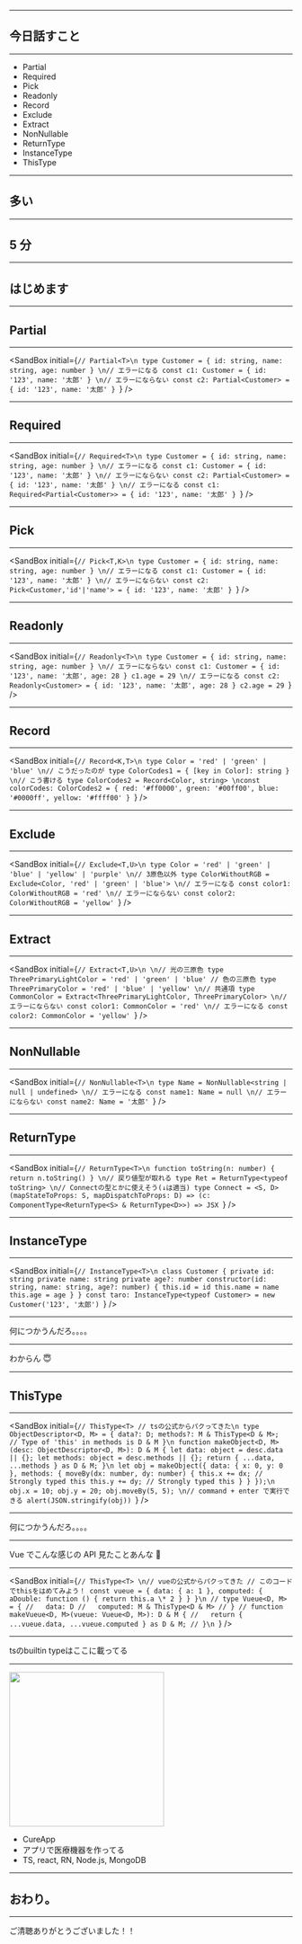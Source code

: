 

<Top
  title={packageJson.slideTitle}
  eventName="WeJS #31"
  urlPath={packageJson.slideKey}
  image={ogImage}
  hashtag="WeJS"
/>

---

## 今日話すこと

---

- Partial
- Required
- Pick
- Readonly
- Record
- Exclude
- Extract
- NonNullable
- ReturnType
- InstanceType
- ThisType

---

## 多い

---

## 5 分

---

## はじめます

---

## Partial

---

<SandBox
  initial={`// Partial<T>\n
type Customer = { id: string, name: string, age: number }
\n// エラーになる
const c1: Customer = { id: '123', name: '太郎' }
\n// エラーにならない
const c2: Partial<Customer> = { id: '123', name: '太郎' }
`}
/>

---

## Required

---

<SandBox
  initial={`// Required<T>\n
type Customer = { id: string, name: string, age: number }
\n// エラーになる
const c1: Customer = { id: '123', name: '太郎' }
\n// エラーにならない
const c2: Partial<Customer> = { id: '123', name: '太郎' }
\n// エラーになる
const c1: Required<Partial<Customer>> = { id: '123', name: '太郎' }
`}
/>

---

## Pick

---

<SandBox
  initial={`// Pick<T,K>\n
type Customer = { id: string, name: string, age: number }
\n// エラーになる
const c1: Customer = { id: '123', name: '太郎' }
\n// エラーにならない
const c2: Pick<Customer,'id'|'name'> = { id: '123', name: '太郎' }
`}
/>

---

## Readonly

---

<SandBox
  initial={`// Readonly<T>\n
type Customer = { id: string, name: string, age: number }
\n// エラーにならない
const c1: Customer = { id: '123', name: '太郎', age: 28 }
c1.age = 29
\n// エラーになる
const c2: Readonly<Customer> = { id: '123', name: '太郎', age: 28 }
c2.age = 29
`}
/>

---

## Record

---

<SandBox
  initial={`// Record<K,T>\n
type Color = 'red' | 'green' | 'blue'
\n// こうだったのが
type ColorCodes1 = { [key in Color]: string }
\n// こう書ける
type ColorCodes2 = Record<Color, string>
\nconst colorCodes: ColorCodes2 = {
  red: '#ff0000',
  green: '#00ff00',
  blue: '#0000ff',
  yellow: '#ffff00'
}
`}
/>

---

## Exclude

---

<SandBox
  initial={`// Exclude<T,U>\n
type Color = 'red' | 'green' | 'blue' | 'yellow' | 'purple'
\n// 3原色以外
type ColorWithoutRGB = Exclude<Color, 'red' | 'green' | 'blue'>
\n// エラーになる
const color1: ColorWithoutRGB = 'red'
\n// エラーにならない
const color2: ColorWithoutRGB = 'yellow'
`}
/>

---

## Extract

---

<SandBox
  initial={`// Extract<T,U>\n
\n// 光の三原色
type ThreePrimaryLightColor = 'red' | 'green' | 'blue'
// 色の三原色
type ThreePrimaryColor = 'red' | 'blue' | 'yellow'
\n// 共通項
type CommonColor = Extract<ThreePrimaryLightColor, ThreePrimaryColor>
\n// エラーにならない
const color1: CommonColor = 'red'
\n// エラーになる
const color2: CommonColor = 'yellow'
`}
/>

---

## NonNullable

---

<SandBox
  initial={`// NonNullable<T>\n
type Name = NonNullable<string | null | undefined>
\n// エラーになる
const name1: Name = null
\n// エラーにならない
const name2: Name = '太郎'
`}
/>

---

## ReturnType

---

<SandBox
  initial={`// ReturnType<T>\n
function toString(n: number) {
  return n.toString()
}
\n// 戻り値型が取れる
type Ret = ReturnType<typeof toString>
\n// Connectの型とかに使えそう(↓は適当)
type Connect =
  <S, D>(mapStateToProps: S, mapDispatchToProps: D) =>
    (c: ComponentType<ReturnType<S> & ReturnType<D>>) => JSX
`}
/>

---

## InstanceType

---

<SandBox
  initial={`// InstanceType<T>\n
class Customer {
  private id: string
  private name: string
  private age?: number
  constructor(id: string, name: string, age?: number) {
    this.id = id
    this.name = name
    this.age = age
  }
}
const taro: InstanceType<typeof Customer> = new Customer('123', '太郎')
`}
/>

---

何につかうんだろ。。。。

---

わからん 😇

---

## ThisType

---

<SandBox
  initial={`// ThisType<T>
// tsの公式からパクってきた\n
type ObjectDescriptor<D, M> = {
  data?: D;
  methods?: M & ThisType<D & M>;  // Type of 'this' in methods is D & M
}\n
function makeObject<D, M>(desc: ObjectDescriptor<D, M>): D & M {
  let data: object = desc.data || {};
  let methods: object = desc.methods || {};
  return { ...data, ...methods } as D & M;
}\n
let obj = makeObject({
  data: { x: 0, y: 0 },
  methods: {
    moveBy(dx: number, dy: number) {
      this.x += dx; // Strongly typed this
      this.y += dy; // Strongly typed this
    }
  }
});\n
obj.x = 10;
obj.y = 20;
obj.moveBy(5, 5);
\n// command + enter で実行できる
alert(JSON.stringify(obj))
`}
/>

---

何につかうんだろ。。。。

---

Vue でこんな感じの API 見たことあんな 🤔

---

<SandBox
  initial={`// ThisType<T>
\n// vueの公式からパクってきた
// このコードでthisをはめてみよう！
const vueue = {
  data: { a: 1 },
  computed: {
    aDouble: function () {
      return this.a \* 2
    }
  }
}\n
// type Vueue<D, M> = {
//   data: D
//   computed: M & ThisType<D & M>
// }
// function makeVueue<D, M>(vueue: Vueue<D, M>): D & M {
//   return { ...vueue.data, ...vueue.computed } as D & M;
// }\n
`}
/>

---

<ExLink href="https://www.typescriptlang.org/docs/handbook/utility-types.html">
  tsのbuiltin typeはここに載ってる
</ExLink>

---

<img
  src="https://i.gyazo.com/87d23d84bc93c83bb165c9d2f239f703.png"
  width="275"
/>

- <ExLink href="https://cureapp.co.jp">CureApp</ExLink>
- アプリで医療機器を作ってる
- TS, react, RN, Node.js, MongoDB

---

## おわり。

---

ご清聴ありがとうございました！！
